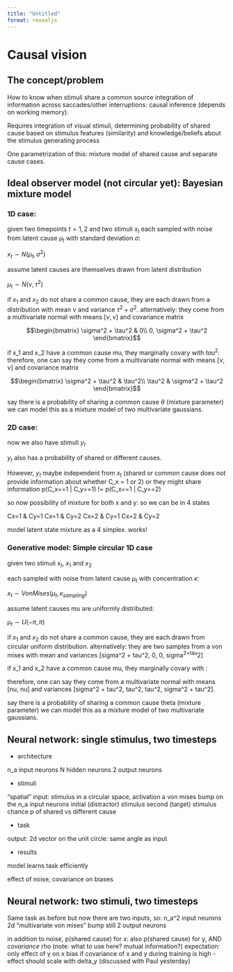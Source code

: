 ```yaml
---
title: "Untitled"
format: revealjs
---
```


# Causal vision

## The concept/problem

How to know when stimuli share a common source
integration of information across saccades/other interruptions: causal inference (depends on working memory).

Requires integration of visual stimuli, determining probability of shared cause based on stimulus features (similarity) and knowledge/beliefs about the stimulus generating process

One parametrization of this: mixture model of shared cause and separate cause cases.

## Ideal observer model (not circular yet): Bayesian mixture model

### 1D case:

given two timepoints $t = 1, 2$ and two stimuli $x_t$ each sampled with noise from latent cause $\mu_t$ with standard deviation $\sigma$:

$x_t \sim N(\mu_t, \sigma^2)$

assume latent causes \mu are themselves drawn from latent distribution

$\mu_t \sim N(\nu,\tau^2)$

if $x_1$ and $x_2$ do not share a common cause, they are each drawn from a distribution with mean $\nu$ and variance $\tau^2 + \sigma^2$. alternatively: they come from a multivariate normal with means $[\nu, \nu]$ and covariance matrix

$$\begin{bmatrix}
\sigma^2 + \tau^2 & 0\\
0, \sigma^2 + \tau^2
\end{bmatrix}$$

if x_1 and x_2 have a common cause mu, they marginally covary with $tau^2$:
therefore, one can say they come from a multivariate normal with means $[\nu, \nu]$ and covariance matrix

$$\begin{bmatrix}
\sigma^2 + \tau^2 & \tau^2\\
\tau^2 & \sigma^2 + \tau^2
\end{bmatrix}$$

say there is a probability of sharing a common cause $\theta$ (mixture parameter) we can model this as a mixture model of two multivariate gaussians.



### 2D case:

now we also have stimuli $y_t$

$y_t$ also has a probability of shared or different causes.

However, $y_t$ maybe independent from $x_t$ (shared or common cause does not provide information about whether C_x = 1 or 2) or they might share information p(C_x==1 | C_y==1) != p(C_x==1 | C_y==2)

so now possibility of mixture for both x and y: so we can be in 4 states

Cx=1 & Cy=1
Cx=1 & Cy=2
Cx=2 & Cy=1
Cx=2 & Cy=2

model latent state mixture as a 4 simplex.
works!


### Generative model: Simple circular 1D case

given two stimuli $x_t$, $x_1$ and $x_2$

each sampled with noise from latent cause $\mu_t$ with concentration $\kappa$:

$x_t \sim VonMises(\mu_t, \kappa_{sampling})$

assume latent causes mu are uniformly distributed:

$\mu_t \sim U(-\pi,\pi)$

if $x_1$ and $x_2$ do not share a common cause, they are each drawn from circular uniform distribution. alternatively: they are two samples from a von mises with mean \mu and variances [sigma^2 + tau^2, 0, 0, sigma^2+tau^2]

if x_1 and x_2 have a common cause mu, they marginally covary with :

therefore, one can say they come from a multivariate normal with means [nu, nu] and variances [sigma^2 + tau^2, tau^2, tau^2, sigma^2 + tau^2].

say there is a probability of sharing a common cause theta (mixture parameter) we can model this as a mixture model of two multivariate gaussians.



## Neural network: single stimulus, two timesteps

- architecture

n_a input neurons
N hidden neurons
2 output neurons

- stimuli

"spatial" input: stimulus in a circular space, activation a von mises bump on the n_a input neurons
initial (distractor) stimulus
second (target) stimulus
chance p of shared vs different cause

- task


output: 2d vector on the unit circle: same angle as input

- results

model learns task efficiently

effect of noise, covariance on biases

## Neural network: two stimuli, two timesteps

Same task as before but now there are two inputs, so:
n_a^2 input neurons
2d "multivariate von mises" bump
still 2 output neurons

in addition to noise, p(shared cause) for x: also p(shared cause) for y, AND *covariance* rho (note: what to use here? mutual information?)
expectation: only effect of y on x bias if covariance of x and y during training is high - effect should scale with delta_y (discussed with Paul yesterday)


